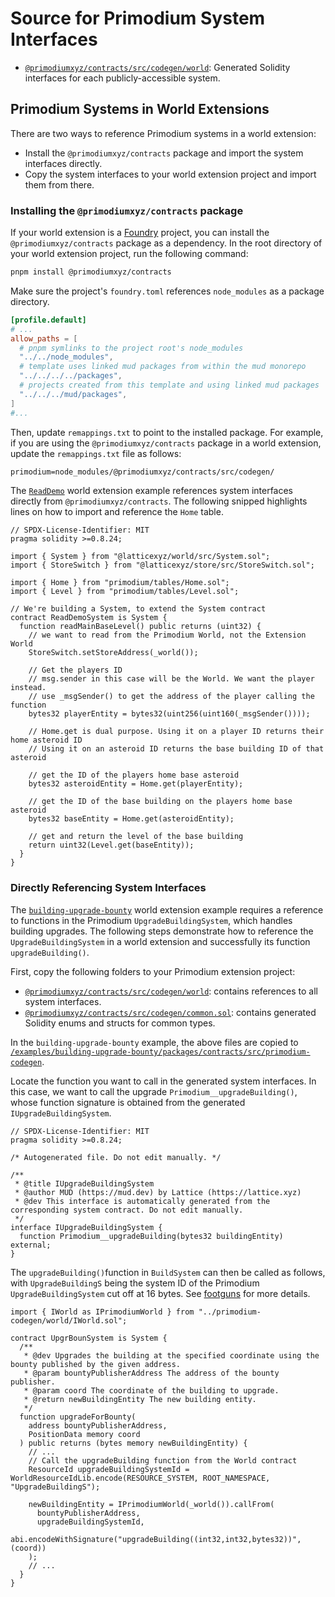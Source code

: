 # Source for Primodium System Interfaces

- [`@primodiumxyz/contracts/src/codegen/world`](https://github.com/primodiumxyz/contracts/blob/main/src/codegen/world): Generated Solidity interfaces for each publicly-accessible system.

## Primodium Systems in World Extensions

There are two ways to reference Primodium systems in a world extension:

- Install the `@primodiumxyz/contracts` package and import the system interfaces directly.
- Copy the system interfaces to your world extension project and import them from there.

### Installing the `@primodiumxyz/contracts` package

If your world extension is a [Foundry](https://book.getfoundry.sh) project, you can install the `@primodiumxyz/contracts` package as a dependency. In the root directory of your world extension project, run the following command:

```bash showLineNumbers copy
pnpm install @primodiumxyz/contracts
```

Make sure the project's `foundry.toml` references `node_modules` as a package directory.

```toml copy filename="foundry.toml"
[profile.default]
# ...
allow_paths = [
  # pnpm symlinks to the project root's node_modules
  "../../node_modules",
  # template uses linked mud packages from within the mud monorepo
  "../../../../packages",
  # projects created from this template and using linked mud packages
  "../../../mud/packages",
]
#...
```

Then, update `remappings.txt` to point to the installed package. For example, if you are using the `@primodiumxyz/contracts` package in a world extension, update the `remappings.txt` file as follows:

```txt copy filename="remappings.txt"
primodium=node_modules/@primodiumxyz/contracts/src/codegen/
```

The [`ReadDemo`](../examples/readdemo.mdx) world extension example references system interfaces directly from `@primodiumxyz/contracts`. The following snipped highlights lines on how to import and reference the `Home` table.

```solidity copy filename="examples/ReadDemo/packages/contracts/src/systems/ReadDemoSystem.sol" showLineNumbers {7,25,28}
// SPDX-License-Identifier: MIT
pragma solidity >=0.8.24;

import { System } from "@latticexyz/world/src/System.sol";
import { StoreSwitch } from "@latticexyz/store/src/StoreSwitch.sol";

import { Home } from "primodium/tables/Home.sol";
import { Level } from "primodium/tables/Level.sol";

// We're building a System, to extend the System contract
contract ReadDemoSystem is System {
  function readMainBaseLevel() public returns (uint32) {
    // we want to read from the Primodium World, not the Extension World
    StoreSwitch.setStoreAddress(_world());

    // Get the players ID
    // msg.sender in this case will be the World. We want the player instead.
    // use _msgSender() to get the address of the player calling the function
    bytes32 playerEntity = bytes32(uint256(uint160(_msgSender())));

    // Home.get is dual purpose. Using it on a player ID returns their home asteroid ID
    // Using it on an asteroid ID returns the base building ID of that asteroid

    // get the ID of the players home base asteroid
    bytes32 asteroidEntity = Home.get(playerEntity);

    // get the ID of the base building on the players home base asteroid
    bytes32 baseEntity = Home.get(asteroidEntity);

    // get and return the level of the base building
    return uint32(Level.get(baseEntity));
  }
}
```

### Directly Referencing System Interfaces

The [`building-upgrade-bounty`](../examples/building-upgrade-bounty.mdx) world extension example requires a reference to functions in the Primodium `UpgradeBuildingSystem`, which handles building upgrades. The following steps demonstrate how to reference the `UpgradeBuildingSystem` in a world extension and successfully its function `upgradeBuilding()`.

First, copy the following folders to your Primodium extension project:

- [`@primodiumxyz/contracts/src/codegen/world`](https://github.com/primodiumxyz/contracts/blob/main/src/codegen/world): contains references to all system interfaces.
- [`@primodiumxyz/contracts/src/codegen/common.sol`](https://github.com/primodiumxyz/contracts/blob/main/src/codegen/common.sol): contains generated Solidity enums and structs for common types.

In the `building-upgrade-bounty` example, the above files are copied to [`/examples/building-upgrade-bounty/packages/contracts/src/primodium-codegen`](https://github.com/primodiumxyz/developer/blob/main/examples/building-upgrade-bounty/packages/contracts/src/primodium-codegen).

Locate the function you want to call in the generated system interfaces. In this case, we want to call the upgrade `Primodium__upgradeBuilding()`, whose function signature is obtained from the generated `IUpgradeBuildingSystem`.

```solidity copy filename="@primodiumxyz/contracts/src/codegen/world/IUpgradeBuildingSystem.sol" showLineNumbers {12}
// SPDX-License-Identifier: MIT
pragma solidity >=0.8.24;

/* Autogenerated file. Do not edit manually. */

/**
 * @title IUpgradeBuildingSystem
 * @author MUD (https://mud.dev) by Lattice (https://lattice.xyz)
 * @dev This interface is automatically generated from the corresponding system contract. Do not edit manually.
 */
interface IUpgradeBuildingSystem {
  function Primodium__upgradeBuilding(bytes32 buildingEntity) external;
}
```

The `upgradeBuilding()`function in `BuildSystem` can then be called as follows, with `UpgradeBuildingS` being the system ID of the Primodium `UpgradeBuildingSystem` cut off at 16 bytes. See [footguns](../world-extension/footguns.mdx) for more details.

```solidity copy filename="examples/building-upgrade-bounty/packages/contracts/src/systems/UpgrBounSystem.sol" showLineNumbers {1,16-22}
import { IWorld as IPrimodiumWorld } from "../primodium-codegen/world/IWorld.sol";

contract UpgrBounSystem is System {
  /**
   * @dev Upgrades the building at the specified coordinate using the bounty published by the given address.
   * @param bountyPublisherAddress The address of the bounty publisher.
   * @param coord The coordinate of the building to upgrade.
   * @return newBuildingEntity The new building entity.
   */
  function upgradeForBounty(
    address bountyPublisherAddress,
    PositionData memory coord
  ) public returns (bytes memory newBuildingEntity) {
    // ...
    // Call the upgradeBuilding function from the World contract
    ResourceId upgradeBuildingSystemId = WorldResourceIdLib.encode(RESOURCE_SYSTEM, ROOT_NAMESPACE, "UpgradeBuildingS");

    newBuildingEntity = IPrimodiumWorld(_world()).callFrom(
      bountyPublisherAddress,
      upgradeBuildingSystemId,
      abi.encodeWithSignature("upgradeBuilding((int32,int32,bytes32))", (coord))
    );
    // ...
  }
}
```
